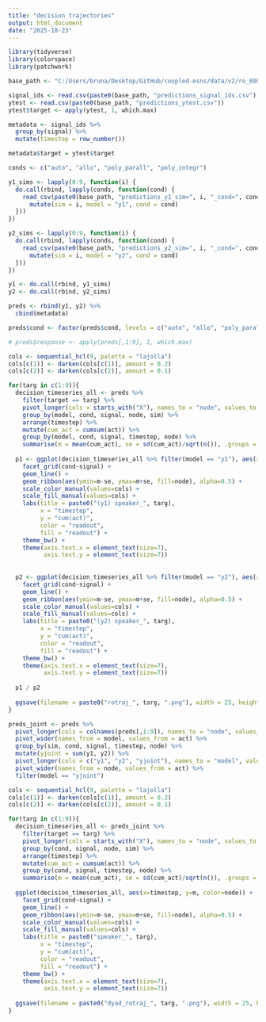 ```yaml
---
title: "decision trajectories"
output: html_document
date: "2025-10-23"
---
```


```r
library(tidyverse)
library(colorspace)
library(patchwork)
```

```r
base_path <- "C:/Users/bruna/Desktop/GitHub/coupled-esns/data/v2/ro_800_01_04/"
```

```r
signal_ids <- read.csv(paste0(base_path, "predictions_signal_ids.csv"))
ytest <- read.csv(paste0(base_path, "predictions_ytest.csv"))
ytest$target <- apply(ytest, 1, which.max)

metadata <- signal_ids %>%
  group_by(signal) %>%
  mutate(timestep = row_number())

metadata$target = ytest$target
```

```r
conds <- c("auto", "allo", "poly_parall", "poly_integr")

y1_sims <- lapply(0:9, function(i) {
  do.call(rbind, lapply(conds, function(cond) {
    read_csv(paste0(base_path, "predictions_y1_sim=", i, "_cond=", cond, ".csv")) %>%
      mutate(sim = i, model = "y1", cond = cond)
  }))
})

y2_sims <- lapply(0:9, function(i) {
  do.call(rbind, lapply(conds, function(cond) {
    read_csv(paste0(base_path, "predictions_y2_sim=", i, "_cond=", cond, ".csv")) %>%
      mutate(sim = i, model = "y2", cond = cond)
  }))
})

y1 <- do.call(rbind, y1_sims)
y2 <- do.call(rbind, y2_sims)
```

```r
preds <- rbind(y1, y2) %>%
  cbind(metadata)

preds$cond <- factor(preds$cond, levels = c("auto", "allo", "poly_parall", "poly_integr"))

# preds$response <- apply(preds[,1:9], 1, which.max)
```

```r
cols <- sequential_hcl(9, palette = "lajolla")
cols[c(1)] <- darken(cols[c(1)], amount = 0.2)
cols[c(2)] <- darken(cols[c(2)], amount = 0.1)

for(targ in c(1:9)){
  decision_timeseries_all <- preds %>%
    filter(target == targ) %>%
    pivot_longer(cols = starts_with("X"), names_to = "node", values_to = "act") %>%
    group_by(model, cond, signal, node, sim) %>%
    arrange(timestep) %>%
    mutate(cum_act = cumsum(act)) %>%
    group_by(model, cond, signal, timestep, node) %>%
    summarise(m = mean(cum_act), se = sd(cum_act)/sqrt(n()), .groups = "drop")
  
  p1 <- ggplot(decision_timeseries_all %>% filter(model == "y1"), aes(x=timestep, y=m, color=node)) +
    facet_grid(cond~signal) +
    geom_line() +
    geom_ribbon(aes(ymin=m-se, ymax=m+se, fill=node), alpha=0.5) +
    scale_color_manual(values=cols) +
    scale_fill_manual(values=cols) +
    labs(title = paste0("(y1) speaker_", targ),
         x = "timestep",
         y = "cum(act)",
         color = "readout",
         fill = "readout") +
    theme_bw() +
    theme(axis.text.x = element_text(size=7),
          axis.text.y = element_text(size=7))
  
  
  p2 <- ggplot(decision_timeseries_all %>% filter(model == "y2"), aes(x=timestep, y=m, color=node)) +
    facet_grid(cond~signal) +
    geom_line() +
    geom_ribbon(aes(ymin=m-se, ymax=m+se, fill=node), alpha=0.5) +
    scale_color_manual(values=cols) +
    scale_fill_manual(values=cols) +
    labs(title = paste0("(y2) speaker_", targ),
         x = "timestep",
         y = "cum(act)",
         color = "readout",
         fill = "readout") +
    theme_bw() +
    theme(axis.text.x = element_text(size=7),
          axis.text.y = element_text(size=7))
  
  p1 / p2
  
  ggsave(filename = paste0("rotraj_", targ, ".png"), width = 25, height = 10) 
}
```

```r
preds_joint <- preds %>%
  pivot_longer(cols = colnames(preds[,1:9]), names_to = "node", values_to = "act") %>%
  pivot_wider(names_from = model, values_from = act) %>%
  group_by(sim, cond, signal, timestep, node) %>%
  mutate(yjoint = sum(y1, y2)) %>%
  pivot_longer(cols = c("y1", "y2", "yjoint"), names_to = "model", values_to = "act") %>%
  pivot_wider(names_from = node, values_from = act) %>%
  filter(model == "yjoint")
```

```r
cols <- sequential_hcl(9, palette = "lajolla")
cols[c(1)] <- darken(cols[c(1)], amount = 0.2)
cols[c(2)] <- darken(cols[c(2)], amount = 0.1)

for(targ in c(1:9)){
  decision_timeseries_all <- preds_joint %>%
    filter(target == targ) %>%
    pivot_longer(cols = starts_with("X"), names_to = "node", values_to = "act") %>%
    group_by(cond, signal, node, sim) %>%
    arrange(timestep) %>%
    mutate(cum_act = cumsum(act)) %>%
    group_by(cond, signal, timestep, node) %>%
    summarise(m = mean(cum_act), se = sd(cum_act)/sqrt(n()), .groups = "drop")
  
  ggplot(decision_timeseries_all, aes(x=timestep, y=m, color=node)) +
    facet_grid(cond~signal) +
    geom_line() +
    geom_ribbon(aes(ymin=m-se, ymax=m+se, fill=node), alpha=0.5) +
    scale_color_manual(values=cols) +
    scale_fill_manual(values=cols) +
    labs(title = paste0("speaker_", targ),
         x = "timestep",
         y = "cum(act)",
         color = "readout",
         fill = "readout") +
    theme_bw() +
    theme(axis.text.x = element_text(size=7),
          axis.text.y = element_text(size=7))
  
  ggsave(filename = paste0("dyad_rotraj_", targ, ".png"), width = 25, height = 4.5) 
}
```



